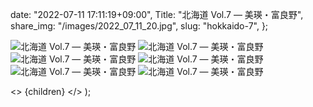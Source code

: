 
  date: "2022-07-11 17:11:19+09:00",
  Title: "北海道 Vol.7 ― 美瑛・富良野",
  share_img: "/images/2022_07_11_20.jpg",
  slug: "hokkaido-7",
};

![北海道 Vol.7 ― 美瑛・富良野](/images/2022_07_11_19.jpg)
![北海道 Vol.7 ― 美瑛・富良野](/images/2022_07_11_20.jpg)
![北海道 Vol.7 ― 美瑛・富良野](/images/2022_07_11_22.jpg)
![北海道 Vol.7 ― 美瑛・富良野](/images/2022_07_11_23.jpg)
![北海道 Vol.7 ― 美瑛・富良野](/images/2022_07_11_24.jpg)
![北海道 Vol.7 ― 美瑛・富良野](/images/2022_07_11_25.jpg)

  <>
    <Head>
      <title>{meta.Title} | 異郷好実</title>
    </Head>
    <PostLayout meta={meta}>{children}</PostLayout>
  </>
);
